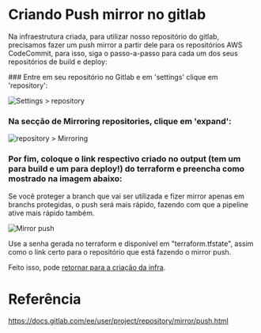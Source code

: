 
# Criando Push mirror no gitlab

Na infraestrutura criada, para utilizar nosso repositório do gitlab, precisamos fazer um push mirror a partir dele para os repositórios AWS CodeCommit, para isso, siga o passo-a-passo para cada um dos seus repositórios de build e deploy:

<Steps>
### Entre em seu repositório no Gitlab e em 'settings' clique em 'repository':

![Settings > repository](/mirror_01.png)

### Na secção de Mirroring repositories, clique em 'expand':

![repository > Mirroring](/mirror_02.png)

### Por fim, coloque o link respectivo **criado no output** (tem um para build e um para deploy!) do terraform e preencha como mostrado na imagem abaixo:

<Callout type="info" emoji="ℹ️">
  Se você proteger a branch que vai ser utilizada e fizer mirror apenas em branchs protegidas, o push será mais rápido, fazendo com que a pipeline ative mais rápido também.
</Callout>

![Mirror push](/mirror_03.png)

</Steps>

<Callout type="warning" emoji="⚠️">
  Use a senha gerada no terraform e disponível em "terraform.tfstate", assim como o link certo para o repositório que está fazendo o mirror push.
</Callout>

Feito isso, pode [retornar para a criação da infra](/criando_infra#testando).


# Referência

https://docs.gitlab.com/ee/user/project/repository/mirror/push.html